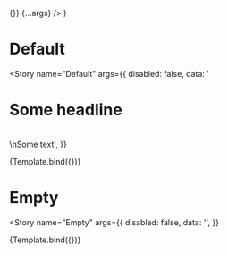 

<Meta
  title="Components/Input/Rich Text Editor"
  decorators={decorators}
/>

  <Grid container direction="column" spacing={1}>
    <Grid item>
      <RichTextEditor
        placeholder={'type something'}
        fixedHeight={150}
        onSave={() => {}}
        {...args}
      />
    </Grid>
  </Grid>
)

# Default
<Story
  name="Default"
  args={{
    disabled: false,
    data: '<h1>Some headline</h1><br />\nSome text',
  }}
>
  {Template.bind({})}
</Story>

# Empty
<Story
  name="Empty"
  args={{
    disabled: false,
    data: '',
  }}
>
  {Template.bind({})}
</Story>
